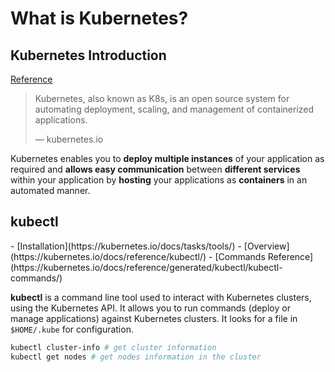 # What is Kubernetes?

## Kubernetes Introduction

[Reference](https://kubernetes.io/)

> Kubernetes, also known as K8s, is an open source system for automating deployment, scaling, and management of containerized applications.
>
> — kubernetes.io

Kubernetes enables you to **deploy multiple instances** of your application as required and **allows easy communication** between **different services** within your application by **hosting** your applications as **containers** in an automated manner.

## kubectl

<Callout title="References">
- [Installation](https://kubernetes.io/docs/tasks/tools/)
- [Overview](https://kubernetes.io/docs/reference/kubectl/)
- [Commands Reference](https://kubernetes.io/docs/reference/generated/kubectl/kubectl-commands/)
</Callout>

**kubectl** is a command line tool used to interact with Kubernetes clusters, using the Kubernetes API. It allows you to run commands (deploy or manage applications) against Kubernetes clusters. It looks for a file in `$HOME/.kube` for configuration.

```bash
kubectl cluster-info # get cluster information
kubectl get nodes # get nodes information in the cluster
```
